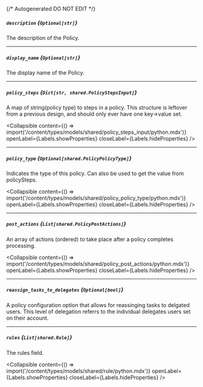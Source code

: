 {/* Autogenerated DO NOT EDIT  */}

##### `description` *{`Optional[str]`}*
The description of the Policy.

---
##### `display_name` *{`Optional[str]`}*
The display name of the Policy.

---
##### `policy_steps` *{`Dict[str, shared.PolicyStepsInput]`}*
A map of string(policy type) to steps in a policy. This structure is leftover from a previous design, and should only ever have one key\-\>value set.

<Collapsible content={() => import('/content/types/models/shared/policy_steps_input/python.mdx')} openLabel={Labels.showProperties} closeLabel={Labels.hideProperties} />


---
##### `policy_type` *{`Optional[shared.PolicyPolicyType]`}*
Indicates the type of this policy. Can also be used to get the value from policySteps.

<Collapsible content={() => import('/content/types/models/shared/policy_policy_type/python.mdx')} openLabel={Labels.showProperties} closeLabel={Labels.hideProperties} />


---
##### `post_actions` *{`List[shared.PolicyPostActions]`}*
An array of actions (ordered) to take place after a policy completes processing.

<Collapsible content={() => import('/content/types/models/shared/policy_post_actions/python.mdx')} openLabel={Labels.showProperties} closeLabel={Labels.hideProperties} />


---
##### `reassign_tasks_to_delegates` *{`Optional[bool]`}*
A policy configuration option that allows for reassinging tasks to delgated users. This level of delegation referrs to the individual delegates users set on their account.

---
##### `rules` *{`List[shared.Rule]`}*
The rules field.

<Collapsible content={() => import('/content/types/models/shared/rule/python.mdx')} openLabel={Labels.showProperties} closeLabel={Labels.hideProperties} />



